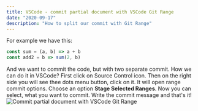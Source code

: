 ```yaml
---
title: VSCode - commit partial document with VSCode Git Range
date: "2020-09-17"
description: "How to split our commit with Git Range"
---
```


For example we have this:

```javascript
const sum = (a, b) => a + b
const add2 = b => sum(2, b)
```

And we want to commit the code, but with two separate commit. How we can do it in VSCode?
First click on Source Control icon. Then on the right side you will see thee dots menu button, click on it. It will open range commit options.
Choose an option **Stage Selected Ranges**.
Now you can select, what you want to commit. Write the commit message and that's it!
![Commit partial document with VSCode Git Range](./selectRange.gif)
